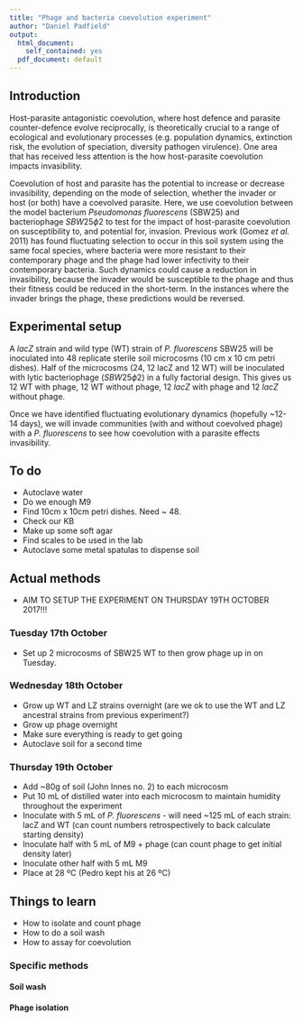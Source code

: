 ```yaml
---
title: "Phage and bacteria coevolution experiment"
author: "Daniel Padfield"
output:
  html_document:
    self_contained: yes
  pdf_document: default
---
```


## Introduction

Host-parasite antagonistic coevolution, where host defence and parasite counter-defence evolve reciprocally, is theoretically crucial to a range of ecological and evolutionary processes (e.g. population dynamics, extinction risk, the evolution of speciation, diversity pathogen virulence). One area that has received less attention is the how host-parasite coevolution impacts invasibility.

Coevolution of host and parasite has the potential to increase or decrease invasibility, depending on the mode of selection, whether the invader or host (or both) have a coevolved parasite. Here, we use coevolution between the model bacterium _Pseudomonas fluorescens_ (SBW25) and bacteriophage  $SBW25\phi2$ to test for the impact of host-parasite coevolution on susceptibility to, and potential for, invasion. Previous work (Gomez _et al._ 2011) has found fluctuating selection to occur in this soil system using the same focal species, where bacteria were more resistant to their contemporary phage and the phage had lower infectivity to their contemporary bacteria. Such dynamics could cause a reduction in invasibility, because the invader would be susceptible to the phage and thus their fitness could be reduced in the short-term. In the instances where the invader brings the phage, these predictions would be reversed.

## Experimental setup

A _lacZ_ strain and wild type (WT) strain of _P. fluorescens_ SBW25 will be inoculated into 48 replicate sterile soil microcosms (10 cm x 10 cm petri dishes). Half of the microcosms (24, 12 lacZ and 12 WT) will be inoculated with lytic bacteriophage ($SBW25\phi2$) in a fully factorial design. This gives us 12 WT with phage, 12 WT without phage, 12 _lacZ_ with phage and 12 _lacZ_ without phage.

Once we have identified fluctuating evolutionary dynamics (hopefully ~12-14 days), we will invade communities (with and without coevolved phage) with a _P. fluorescens_ to see how coevolution with a parasite effects invasibility. 

## To do

- Autoclave water
- Do we enough M9
- Find 10cm x 10cm petri dishes. Need ~ 48.
- Check our KB
- Make up some soft agar
- Find scales to be used in the lab
- Autoclave some metal spatulas to dispense soil

## Actual methods

- AIM TO SETUP THE EXPERIMENT ON THURSDAY 19TH OCTOBER 2017!!!

### Tuesday 17th October

- Set up 2 microcosms of SBW25 WT to then grow phage up in on Tuesday.

### Wednesday 18th October

- Grow up WT and LZ strains overnight (are we ok to use the WT and LZ ancestral strains from previous experiment?)
- Grow up phage overnight
- Make sure everything is ready to get going
- Autoclave soil for a second time

### Thursday 19th October

- Add ~80g of soil (John Innes no. 2) to each microcosm
- Put 10 mL of distilled water into each microcosm to maintain humidity throughout the experiment
- Inoculate with 5 mL of _P. fluorescens_ - will need ~125 mL of each strain: lacZ and WT (can count numbers retrospectively to back calculate starting density)
- Inoculate half with 5 mL of M9 + phage (can count phage to get initial density later)
- Inoculate other half with 5 mL M9
- Place at 28 ºC (Pedro kept his at 26 ºC)

## Things to learn

- How to isolate and count phage
- How to do a soil wash
- How to assay for coevolution

### Specific methods

#### Soil wash

#### Phage isolation

